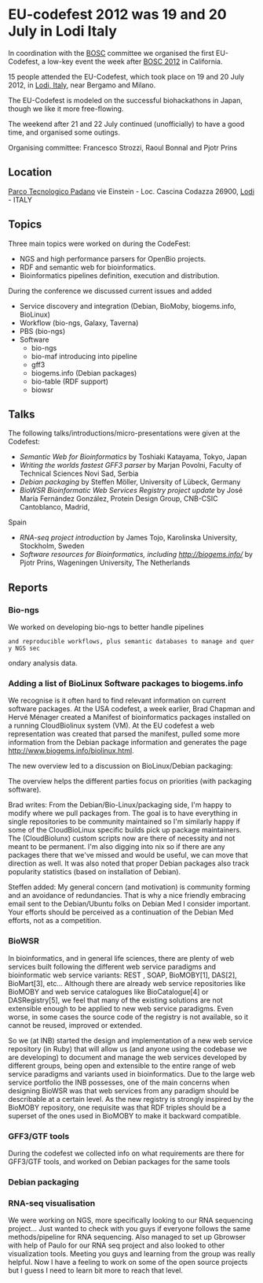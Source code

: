 = EU-codefest 2012 was 19 and 20 July in Lodi Italy =

In coordination with the [[BOSC]] committee we organised the first EU-Codefest, a low-key event the week after [[BOSC 2012]] in California. 

15 people attended the EU-Codefest, which took place on 19 and 20 July 2012, in [http://www.openstreetmap.org/?lat=45.31&lon=9.508&zoom=10&layers=M Lodi, Italy], near Bergamo and Milano.

The EU-Codefest is modeled on the successful biohackathons in Japan, though we like it more free-flowing. 

The weekend after 21 and 22 July continued (unofficially) to have a good time, and organised some outings.

Organising committee: Francesco Strozzi, Raoul Bonnal and Pjotr Prins

== Location ==

[http://www.tecnoparco.org/ Parco Tecnologico Padano]
vie Einstein - Loc. Cascina Codazza
26900, [http://www.openstreetmap.org/?lat=45.31&lon=9.508&zoom=10&layers=M Lodi] - ITALY

== Topics ==

Three main topics were worked on during the CodeFest:

* NGS and high performance parsers for OpenBio projects.
* RDF and semantic web for bioinformatics.
* Bioinformatics pipelines definition, execution and distribution.

During the conference we discussed current issues and added 

* Service discovery and integration (Debian, BioMoby, biogems.info, BioLinux)
* Workflow (bio-ngs, Galaxy, Taverna)
* PBS (bio-ngs)
* Software
** bio-ngs
** bio-maf introducing into pipeline
** gff3
** biogems.info (Debian packages)
** bio-table (RDF support)
** biowsr

== Talks ==

The following talks/introductions/micro-presentations were given at the Codefest:

* ''Semantic Web for Bioinformatics'' by Toshiaki Katayama, Tokyo, Japan
* ''Writing the worlds fastest GFF3 parser'' by Marjan Povolni, Faculty of Technical Sciences Novi Sad, Serbia
* ''Debian packaging'' by Steffen Möller, University of Lübeck, Germany
* ''BioWSR Bioinformatic Web Services Registry project update'' by José María Fernández González, Protein Design Group, CNB-CSIC Cantoblanco, Madrid, 
Spain 
* ''RNA-seq project introduction'' by James Tojo, Karolinska University, Stockholm, Sweden
* ''Software resources for Bioinformatics, including http://biogems.info/'' by Pjotr Prins, Wageningen University, The Netherlands

== Reports ==

=== Bio-ngs ===

We worked on developing bio-ngs to better handle pipelines
 and reproducible workflows, plus semantic databases to manage and query NGS sec
ondary analysis data.

=== Adding a list of BioLinux Software packages to biogems.info ===

We recognise is it often hard to find relevant information on current software packages.
At the USA codefest, a week earlier, Brad Chapman and Hervé Ménager created a Manifest of bioinformatics packages installed on a running CloudBiolinux system (VM). At the EU codefest a web representation was created that parsed the manifest, pulled some more information from the Debian package information and generates the page http://www.biogems.info/biolinux.html.

The new overview led to a discussion on BioLinux/Debian packaging:

The overview helps the different parties focus on priorities (with packaging software).

Brad writes: From the Debian/Bio-Linux/packaging side, I'm happy to modify where we
pull packages from. The goal is to have everything in single
repositories to be community maintained so I'm similarly happy if some
of the CloudBioLinux specific builds pick up package maintainers. The
(CloudBiolunx) custom scripts now are there of necessity and not meant to be permanent.
I'm also digging into nix so if there are any packages there that we've
missed and would be useful, we can move that direction as well. It was also noted that proper Debian packages also track
popularity statistics (based on installation of Debian).

Steffen added: My general concern (and motivation) is community forming and an avoidance
of redundancies. That is why a nice friendly embracing email sent to the
Debian/Ubuntu folks on Debian Med I consider important. Your efforts should
be perceived as a continuation of the Debian Med efforts, not as a competition.

=== BioWSR ===

In bioinformatics, and in general life sciences, there are plenty of web services built following the different web service paradigms and bioinformatic web service variants: REST
, SOAP, BioMOBY[1], DAS[2], BioMart[3], etc... Although there are already web service repositories like BioMOBY and web service catalogues like BioCatalogue[4] or DASRegistry[5],
we feel that many of the existing solutions are not extensible enough to be applied to new web service paradigms. Even worse, in some cases the source code of the registry is
not available, so it cannot be reused, improved or extended.

So we (at INB) started the design and implementation of a new web service repository (in Ruby) that will allow us (and anyone using the codebase we are developing) to document and manage the web services developed by different groups, being open and extensible to the entire
range of web service paradigms and variants used in bioinformatics. Due to the large web
service portfolio the INB possesses, one of the main concerns when designing BioWSR was
that web services from any paradigm should be describable at a certain level. As the new registry is strongly inspired by the BioMOBY repository, one requisite was that RDF triples should be a superset of the ones used in BioMOBY to make it backward compatible.

=== GFF3/GTF tools ===

During the codefest we collected info on what requirements are
there for GFF3/GTF tools, and worked on Debian packages for the same
tools

=== Debian packaging ===

=== RNA-seq visualisation ===

We were working on NGS, more specifically looking to our RNA sequencing project... Just wanted to check with you guys if everyone follows the same methods/pipeline for RNA sequencing. Also managed to set up Gbrowser with help of Paulo for our RNA seq project and also looked to other visualization tools. Meeting you guys and learning from the group was really helpful. Now I have a feeling to work on some of the open source projects but I guess I need to learn bit more to reach that level.